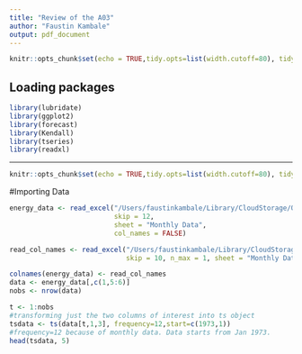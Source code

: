 ```yaml
---
title: "Review of the A03"
author: "Faustin Kambale"
output: pdf_document
---
```

```r
knitr::opts_chunk$set(echo = TRUE,tidy.opts=list(width.cutoff=80), tidy=FALSE)
```

## Loading packages

```r
library(lubridate)
library(ggplot2)
library(forecast)
library(Kendall)
library(tseries)
library(readxl)

```
---

```r
knitr::opts_chunk$set(echo = TRUE,tidy.opts=list(width.cutoff=80), tidy=FALSE)
```

#Importing Data
```r
energy_data <- read_excel("/Users/faustinkambale/Library/CloudStorage/OneDrive-DukeUniversity/Spring 2024 classes/Time Series 4 Energy/TSA_Sp24_New/Data/Table_10.1_Renewable_Energy_Production_and_Consumption_by_Source.xlsx",
                          skip = 12,
                          sheet = "Monthly Data",
                          col_names = FALSE)
```

```r
read_col_names <- read_excel("/Users/faustinkambale/Library/CloudStorage/OneDrive-DukeUniversity/Spring 2024 classes/Time Series 4 Energy/TSA_Sp24_New/Data/Table_10.1_Renewable_Energy_Production_and_Consumption_by_Source.xlsx", 
                             skip = 10, n_max = 1, sheet = "Monthly Data", col_names = FALSE)
```
```r
colnames(energy_data) <- read_col_names
data <- energy_data[,c(1,5:6)] 
nobs <- nrow(data)

t <- 1:nobs
#transforming just the two columns of interest into ts object
tsdata <- ts(data[t,1,3], frequency=12,start=c(1973,1))
#frequency=12 because of monthly data. Data starts from Jan 1973.
head(tsdata, 5)
```

